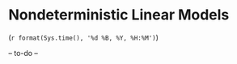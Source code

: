 # Nondeterministic Linear Models {#lmNondeterministic}
(`r format(Sys.time(), '%d %B, %Y, %H:%M')`)

-- to-do --


<!-- - fitting by R^2 or RMSE -->
<!-- - tells us how big effects are in the sample, on average, under certain assumptions -->
<!-- - no information about population -->

<!-- - Missing predictors are also a good context for introducing Simpson's paradox? -->

<!-- Separate subsection: -->
<!-- - "Why the non-determinism anyway?" -->

<!-- - Shortly after presenting data with a certain spread, ask something like "So how *does* the price depend on distance?" -> The answer is that we can't tell, because of all that uncertainty. But we *can* tell how the average price depends on it. -> But this is importantly, a different statement. (Though the first statement will be used as a short form.) -->